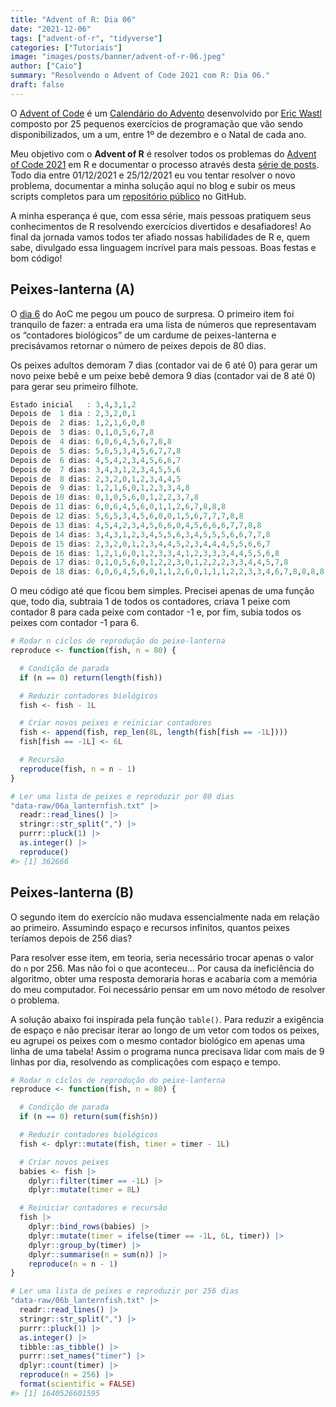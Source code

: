 ```yaml
---
title: "Advent of R: Dia 06"
date: "2021-12-06"
tags: ["advent-of-r", "tidyverse"]
categories: ["Tutoriais"]
image: "images/posts/banner/advent-of-r-06.jpeg"
author: ["Caio"]
summary: "Resolvendo o Advent of Code 2021 com R: Dia 06."
draft: false
---
```


O [Advent of Code](https://adventofcode.com) é um
[Calendário do Advento](https://pt.wikipedia.org/wiki/Calend%C3%A1rio_do_Advento)
desenvolvido por [Eric Wastl](https://github.com/topaz) composto por 25
pequenos exercícios de programação que vão sendo disponibilizados, um a um,
entre 1º de dezembro e o Natal de cada ano.

Meu objetivo com o **Advent of R** é resolver todos os problemas do
[Advent of Code 2021](https://adventofcode.com/2021) em R e documentar o
processo através desta
[série de posts](https://blog.curso-r.com/tags/advent-of-r/). Todo dia entre
01/12/2021 e 25/12/2021 eu vou tentar resolver o novo problema, documentar a
minha solução aqui no blog e subir os meus scripts completos para um
[repositório público](https://github.com/curso-r/advent-of-r) no GitHub.

A minha esperança é que, com essa série, mais pessoas pratiquem seus
conhecimentos de R resolvendo exercícios divertidos e desafiadores! Ao final
da jornada vamos todos ter afiado nossas habilidades de R e, quem sabe,
divulgado essa linguagem incrível para mais pessoas. Boas festas e bom código!

## Peixes-lanterna (A)

O [dia 6](https://adventofcode.com/2021/day/6) do AoC me pegou um pouco de
surpresa. O primeiro item foi tranquilo de fazer: a entrada era uma lista de
números que representavam os "contadores biológicos" de um cardume de
peixes-lanterna e precisávamos retornar o número de peixes depois de 80 dias.

Os peixes adultos demoram 7 dias (contador vai de 6 até 0) para gerar um novo
peixe bebê e um peixe bebê demora 9 dias (contador vai de 8 até 0) para gerar
seu primeiro filhote.

```r
Estado inicial   : 3,4,3,1,2
Depois de  1 dia : 2,3,2,0,1
Depois de  2 dias: 1,2,1,6,0,8
Depois de  3 dias: 0,1,0,5,6,7,8
Depois de  4 dias: 6,0,6,4,5,6,7,8,8
Depois de  5 dias: 5,6,5,3,4,5,6,7,7,8
Depois de  6 dias: 4,5,4,2,3,4,5,6,6,7
Depois de  7 dias: 3,4,3,1,2,3,4,5,5,6
Depois de  8 dias: 2,3,2,0,1,2,3,4,4,5
Depois de  9 dias: 1,2,1,6,0,1,2,3,3,4,8
Depois de 10 dias: 0,1,0,5,6,0,1,2,2,3,7,8
Depois de 11 dias: 6,0,6,4,5,6,0,1,1,2,6,7,8,8,8
Depois de 12 dias: 5,6,5,3,4,5,6,0,0,1,5,6,7,7,7,8,8
Depois de 13 dias: 4,5,4,2,3,4,5,6,6,0,4,5,6,6,6,7,7,8,8
Depois de 14 dias: 3,4,3,1,2,3,4,5,5,6,3,4,5,5,5,6,6,7,7,8
Depois de 15 dias: 2,3,2,0,1,2,3,4,4,5,2,3,4,4,4,5,5,6,6,7
Depois de 16 dias: 1,2,1,6,0,1,2,3,3,4,1,2,3,3,3,4,4,5,5,6,8
Depois de 17 dias: 0,1,0,5,6,0,1,2,2,3,0,1,2,2,2,3,3,4,4,5,7,8
Depois de 18 dias: 6,0,6,4,5,6,0,1,1,2,6,0,1,1,1,2,2,3,3,4,6,7,8,8,8,8
```

O meu código até que ficou bem simples. Precisei apenas de uma função que, todo
dia, subtraia 1 de todos os contadores, criava 1 peixe com contador 8 para
cada peixe com contador -1 e, por fim, subia todos os peixes com contador -1
para 6.

```r
# Rodar n cíclos de reprodução do peixe-lanterna
reproduce <- function(fish, n = 80) {

  # Condição de parada
  if (n == 0) return(length(fish))

  # Reduzir contadores biológicos
  fish <- fish - 1L

  # Criar novos peixes e reiniciar contadores
  fish <- append(fish, rep_len(8L, length(fish[fish == -1L])))
  fish[fish == -1L] <- 6L

  # Recursão
  reproduce(fish, n = n - 1)
}

# Ler uma lista de peixes e reproduzir por 80 dias
"data-raw/06a_lanternfish.txt" |>
  readr::read_lines() |>
  stringr::str_split(",") |>
  purrr::pluck(1) |>
  as.integer() |>
  reproduce()
#> [1] 362666
```

## Peixes-lanterna (B)

O segundo item do exercício não mudava essencialmente nada em relação ao
primeiro. Assumindo espaço e recursos infinitos, quantos peixes teríamos depois
de 256 dias?

Para resolver esse item, em teoria, seria necessário trocar apenas o valor do
`n` por 256. Mas não foi o que aconteceu... Por causa da ineficiência do
algoritmo, obter uma resposta demoraria horas e acabaria com a memória do meu
computador. Foi necessário pensar em um novo método de resolver o problema.

A solução abaixo foi inspirada pela função `table()`. Para reduzir a exigência
de espaço e não precisar iterar ao longo de um vetor com todos os peixes, eu
agrupei os peixes com o mesmo contador biológico em apenas uma linha de uma
tabela! Assim o programa nunca precisava lidar com mais de 9 linhas por dia,
resolvendo as complicações com espaço e tempo.

```r
# Rodar n cíclos de reprodução do peixe-lanterna
reproduce <- function(fish, n = 80) {

  # Condição de parada
  if (n == 0) return(sum(fish$n))

  # Reduzir contadores biológicos
  fish <- dplyr::mutate(fish, timer = timer - 1L)

  # Criar novos peixes
  babies <- fish |>
    dplyr::filter(timer == -1L) |>
    dplyr::mutate(timer = 8L)

  # Reiniciar contadores e recursão
  fish |>
    dplyr::bind_rows(babies) |>
    dplyr::mutate(timer = ifelse(timer == -1L, 6L, timer)) |>
    dplyr::group_by(timer) |>
    dplyr::summarise(n = sum(n)) |>
    reproduce(n = n - 1)
}

# Ler uma lista de peixes e reproduzir por 256 dias
"data-raw/06b_lanternfish.txt" |>
  readr::read_lines() |>
  stringr::str_split(",") |>
  purrr::pluck(1) |>
  as.integer() |>
  tibble::as_tibble() |>
  purrr::set_names("timer") |>
  dplyr::count(timer) |>
  reproduce(n = 256) |>
  format(scientific = FALSE)
#> [1] 1640526601595
```
